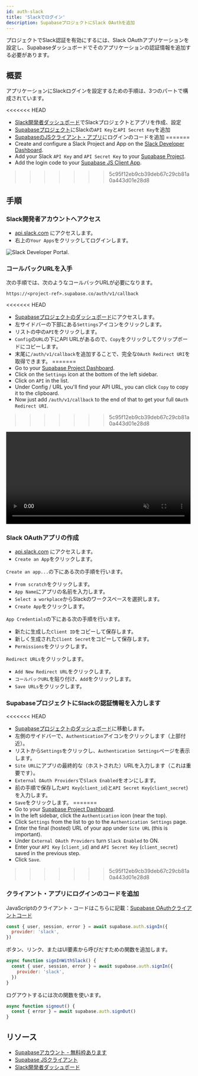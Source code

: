 ```yaml
---
id: auth-slack
title: 'Slackでログイン'
description: SupabaseプロジェクトにSlack OAuthを追加
---
```



プロジェクトでSlack認証を有効にするには、Slack OAuthアプリケーションを設定し、Supabaseダッシュボードでそのアプリケーションの認証情報を追加する必要があります。

## 概要

アプリケーションにSlackログインを設定するための手順は、3つのパートで構成されています。

<<<<<<< HEAD
- [Slack開発者ダッシュボード](https://api.slack.com/apps)でSlackプロジェクトとアプリを作成、設定
- [Supabaseプロジェクト](https://supabase.com)にSlackの`API Key`と`API Secret Key`を追加
- [SupabaseのJSクライアント・アプリ](https://github.com/supabase/supabase-js)にログインのコードを追加
=======
- Create and configure a Slack Project and App on the [Slack Developer Dashboard](https://api.slack.com/apps).
- Add your Slack `API Key` and `API Secret Key` to your [Supabase Project](https://app.supabase.io).
- Add the login code to your [Supabase JS Client App](https://github.com/supabase/supabase-js).
>>>>>>> 5c95f12eb9cb39deb67c29cb81a0a443d01e28d8

## 手順

### Slack開発者アカウントへアクセス

- [api.slack.com](https://api.slack.com/apps) にアクセスします。
- 右上の`Your Apps`をクリックしてログインします。

![Slack Developer Portal.](/img/guides/slack-portal.png)

### コールバックURLを入手

次の手順では、次のようなコールバックURLが必要になります。

`https://<project-ref>.supabase.co/auth/v1/callback`

<<<<<<< HEAD
- [Supabaseプロジェクトのダッシュボード](https://supabase.com)にアクセスします。
- 左サイドバーの下部にある`Settings`アイコンをクリックします。
- リストの中の`API`をクリックします。
- `Config`の`URL`の下にAPI URLがあるので、`Copy`をクリックしてクリップボードにコピーします。
- 末尾に`/auth/v1/callback`を追加することで、完全な`OAuth Redirect URI`を取得できます。
=======
- Go to your [Supabase Project Dashboard](https://app.supabase.io).
- Click on the `Settings` icon at the bottom of the left sidebar.
- Click on `API` in the list.
- Under Config / URL you'll find your API URL, you can click `Copy` to copy it to the clipboard.
- Now just add `/auth/v1/callback` to the end of that to get your full `OAuth Redirect URI`.
>>>>>>> 5c95f12eb9cb39deb67c29cb81a0a443d01e28d8

<video width="99%" muted playsInline controls="true">
  <source src="/docs/videos/api/api-url-and-key.mp4" type="video/mp4" muted playsInline />
</video>

### Slack OAuthアプリの作成

- [api.slack.com](https://api.slack.com/apps) にアクセスします。
- `Create an App`をクリックします。

`Create an app...`の下にある次の手順を行います。

- `From scratch`をクリックします。
- `App Name`にアプリの名前を入力します。
- `Select a workplace`からSlackのワークスペースを選択します。
- `Create App`をクリックします。

`App Credentials`の下にある次の手順を行います。

- 新たに生成した`Client ID`をコピーして保存します。
- 新しく生成された`Client Secret`をコピーして保存します。
- `Permissions`をクリックします。

`Redirect URLs`をクリックします。

- `Add New Redirect URL`をクリックします。
- `コールバックURL`を貼り付け、`Add`をクリックします。
- `Save URLs`をクリックします。

### SupabaseプロジェクトにSlackの認証情報を入力します

<<<<<<< HEAD
- [Supabaseプロジェクトのダッシュボード](https://supabase.com)に移動します。
- 左側のサイドバーで、`Authentication`アイコンをクリックします（上部付近）。
- リストから`Settings`をクリックし、`Authentication Settings`ページを表示します。
- `Site URL`にアプリの最終的な（ホストされた）URLを入力します（これは重要です）。
- `External OAuth Providers`で`Slack Enabled`をオンにします。
- 前の手順で保存した`API Key`(`client_id`)と`API Secret Key`(`client_secret`)を入力します。
- `Save`をクリックします。
=======
- Go to your [Supabase Project Dashboard](https://app.supabase.io).
- In the left sidebar, click the `Authentication` icon (near the top).
- Click `Settings` from the list to go to the `Authentication Settings` page.
- Enter the final (hosted) URL of your app under `Site URL` (this is important).
- Under `External OAuth Providers` turn `Slack Enabled` to ON.
- Enter your `API Key` (`client_id`) and `API Secret Key` (`client_secret`) saved in the previous step.
- Click `Save`.
>>>>>>> 5c95f12eb9cb39deb67c29cb81a0a443d01e28d8

### クライアント・アプリにログインのコードを追加

JavaScriptのクライアント・コードはこちらに記載：[Supabase OAuthクライアントコード](/docs/reference/javascript/auth-signin#sign-in-using-third-party-providers)

```js
const { user, session, error } = await supabase.auth.signIn({
  provider: 'slack',
})
```

ボタン、リンク、またはUI要素から呼びだすための関数を追加します。

```js
async function signInWithSlack() {
  const { user, session, error } = await supabase.auth.signIn({
    provider: 'slack',
  })
}
```

ログアウトするには次の関数を使います。

```js
async function signout() {
  const { error } = await supabase.auth.signOut()
}
```

## リソース

- [Supabaseアカウント - 無料枠あります](https://supabase.com)
- [Supabase JSクライアント](https://github.com/supabase/supabase-js)
- [Slack開発者ダッシュボード](https://api.slack.com/apps)
